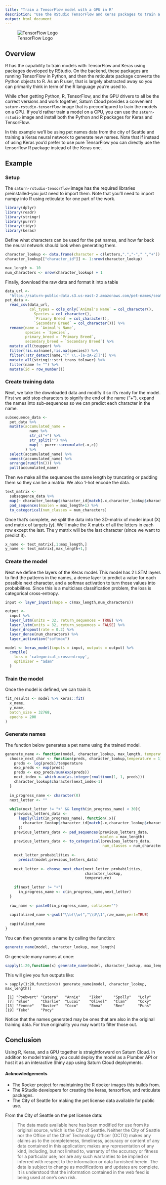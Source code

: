 ```yaml
---
title: "Train a TensorFlow model with a GPU in R"
description: "Use the RStudio TensorFlow and Keras packages to train a model on a GPU"
output: html_document
---
```


![TensorFlow Logo](https://saturn-public-assets.s3.us-east-2.amazonaws.com/example-resources/tensorflow.png "doc-image")

## Overview

R has the capability to train models with TensorFlow and Keras using packages
developed by RStudio. On the backend, these packages are running TensorFlow in
Python, and then the reticulate package converts the Python objects to R. As an
R user, that is largely abstracted away so you can primarily think in term of
the R language you're used to.

While often getting Python, R, TensorFlow, and the GPU drivers to all be the
correct versions and work together, Saturn Cloud provides a convenient
`saturn-rstudio-tensorflow` image that is preconfigured to train the models on a
GPU. If you'd rather train a model on a CPU, you can use the `saturn-rstudio`
image and install both the Python and R packages for Keras and TensorFlow.

In this example we'll be using pet names data from the city of Seattle and
training a Keras neural network to generate new names. Note that if instead
of using Keras you'd prefer to use pure TensorFlow you can directly use the 
tensorflow R package instead of the Keras one.

## Example

### Setup

The `saturn-rstudio-tensorflow` image has the required libraries
preinstalled--you just need to import them. Note that you'll need to import
numpy into R using reticulate for one part of the work.

```r
library(dplyr)
library(readr)
library(stringr)
library(purrr)
library(tidyr)
library(keras)
```

Define what characters can be used for the pet names, and how far back the
neural network should look when generating them.

```r
character_lookup <- data.frame(character = c(letters,".","-"," ","+"))
character_lookup[["character_id"]] <- 1:nrow(character_lookup)

max_length <- 10
num_characters <- nrow(character_lookup) + 1
```

Finally, download the raw data and format it into a table

```r
data_url <-
  "https://saturn-public-data.s3.us-east-2.amazonaws.com/pet-names/seattle_pet_licenses.csv"
pet_data <- 
  read_csv(data_url, 
           col_types = cols_only(`Animal's Name` = col_character(),
             Species = col_character(),
             `Primary Breed` = col_character(),
             `Secondary Breed` = col_character())) %>%
  rename(name = `Animal's Name`,
         species = `Species`,
         primary_breed = `Primary Breed`,
         secondary_breed = `Secondary Breed`) %>%
  mutate_all(toupper) %>%
  filter(!is.na(name),!is.na(species)) %>%
  filter(!str_detect(name,"[^ \\.-[a-zA-Z]]")) %>%
  mutate_all(stringi::stri_trans_tolower) %>%
  filter(name != "") %>%
  mutate(id = row_number())
```


### Create training data

Next, we take the downloaded data and modify it so it's ready for the model. 
First we add stop characters to signify the end of the name ("+"), expand
the names into sub-sequences so we can predict each character in the name.


```r
subsequence_data <-
  pet_data %>%
  mutate(accumulated_name =
           name %>%
           str_c("+") %>%
           str_split("") %>%
           map( ~ purrr::accumulate(.x,c))
         ) %>%
  select(accumulated_name) %>%
  unnest(accumulated_name) %>%
  arrange(runif(n())) %>%
  pull(accumulated_name)
```

Then we make all the sequences the same length by truncating or padding them
so they can be a matrix. We also 1-hot encode the data.

```r
text_matrix <-
  subsequence_data %>%
  map(~ character_lookup$character_id[match(.x,character_lookup$character)]) %>% 
  pad_sequences(maxlen = max_length+1) %>% 
  to_categorical(num_classes = num_characters) 
```

Once that's complete, we split the data into the 3D-matrix of model input (X) and
matrix of targets (y). We'll make the X matrix of all the letters in each row except
the last. The y matrix will be the last character (since we want to predict it).

```r
x_name <- text_matrix[,1:max_length,]
y_name <- text_matrix[,max_length+1,]
```

### Create the model

Next we define the layers of the Keras model. This model has 2 LSTM layers to
find the patterns in the names, a dense layer to predict a value for each
possible next character, and a softmax activation to turn
those values into probabilities. Since this is a multiclass classification problem,
the loss is categorical cross-entropy.

```r

input <- layer_input(shape = c(max_length,num_characters)) 

output <- 
  input %>%
  layer_lstm(units = 32, return_sequences = TRUE) %>%
  layer_lstm(units = 32, return_sequences = FALSE) %>%
  layer_dropout(rate = 0.2) %>%
  layer_dense(num_characters) %>%
  layer_activation("softmax")

model <- keras_model(inputs = input, outputs = output) %>% 
  compile(
    loss = 'categorical_crossentropy',
    optimizer = "adam"
  )
```

### Train the model

Once the model is defined, we can train it.

```r
fit_results <- model %>% keras::fit(
  x_name, 
  y_name,
  batch_size = 32768,
  epochs = 200
)
```

### Generate names

The function below generates a pet name using the trained model.

```r
generate_name <- function(model, character_lookup, max_length, temperature = 1){
  choose_next_char <- function(preds, character_lookup,temperature = 1){
    preds <- log(preds)/temperature
    exp_preds <- exp(preds)
    preds <- exp_preds/sum(exp(preds))
    next_index <- which.max(as.integer(rmultinom(1, 1, preds)))
    character_lookup$character[next_index-1]
  }
  
  in_progress_name <- character(0)
  next_letter <- ""
  
  while(next_letter != "+" && length(in_progress_name) < 30){
    previous_letters_data <- 
      lapply(list(in_progress_name), function(.x){
        character_lookup$character_id[match(.x,character_lookup$character)]
      })
    previous_letters_data <- pad_sequences(previous_letters_data,
                                           maxlen = max_length)
    previous_letters_data <- to_categorical(previous_letters_data,
                                            num_classes = num_characters)
    
    next_letter_probabilities <- 
      predict(model,previous_letters_data)
    
    next_letter <- choose_next_char(next_letter_probabilities,
                                    character_lookup,
                                    temperature)
    
    if(next_letter != "+")
      in_progress_name <- c(in_progress_name,next_letter)
  }
  
  raw_name <- paste0(in_progress_name, collapse="")
  
  capitalized_name <-gsub("\\b(\\w)","\\U\\1",raw_name,perl=TRUE)
  
  capitalized_name
}
```

You can then generate a name by calling the function:

```r
generate_name(model, character_lookup, max_length)
```

Or generate many names at once:

```r
sapply(1:20,function(x) generate_name(model, character_lookup, max_length))
```

This will give you fun outputs like:

```
> sapply(1:20,function(x) generate_name(model, character_lookup, max_length))

 [1] "Poebwert" "Catera"   "Annie"    "Ikko"     "Spolly"   "Loly"    
 [7] "Blue"     "Charlie"  "Lucoi"    "Olivel"   "Clam"     "Coky"    
[13] "Feonne"   "Buster"   "Coco"     "Emma"     "Ree"      "Puns"    
[19] "Teko"     "Pocy"  
```

Notice that the names generated may be ones that are also in the original
training data. For true originality you may want to filter those out.

## Conclusion

Using R, Keras, and a GPU together is straightforward on Saturn Cloud. In
addition to model training, you could deploy the model as a Plumber API or
host it as an interactive Shiny app using Saturn Cloud deployments.

#### Acknowledgements

* The Rocker project for maintaining the R docker images this builds from.
* The RStudio developers for creating the keras, tensorflow, and reticulate packages.
* The City of Seattle for making the pet license data available for public use.

From the City of Seattle on the pet license data:

> The data made available here has been modified for use from its original
> source, which is the City of Seattle. Neither the City of Seattle nor the
> Office of the Chief Technology Officer (OCTO) makes any claims as to the
> completeness, timeliness, accuracy or content of any data contained in this
> application; makes any representation of any kind, including, but not limited
> to, warranty of the accuracy or fitness for a particular use; nor are any such
> warranties to be implied or inferred with respect to the information or data
> furnished herein. The data is subject to change as modifications and updates
> are complete. It is understood that the information contained in the web feed
> is being used at one's own risk.
